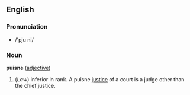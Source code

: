 ==English==
===Pronunciation===
*/'pju ni/

===Noun===
'''puisne''' ([[adjective]])

# (''Law'') inferior in rank. A puisne [[justice]] of a court is a judge other than the chief justice.